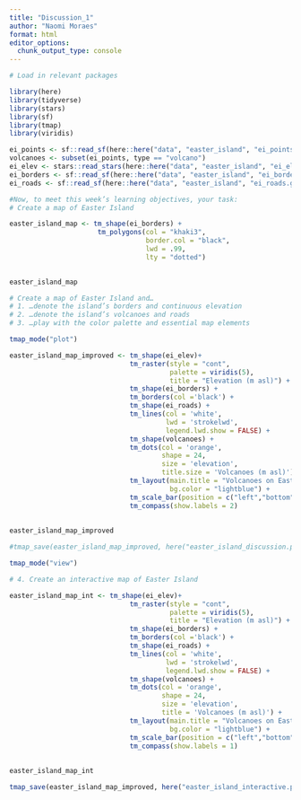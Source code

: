 ```yaml
---
title: "Discussion_1"
author: "Naomi Moraes"
format: html
editor_options: 
  chunk_output_type: console
---
```


```r

# Load in relevant packages

library(here)
library(tidyverse)
library(stars)
library(sf)
library(tmap)
library(viridis) 
```

```r
ei_points <- sf::read_sf(here::here("data", "easter_island", "ei_points.gpkg"))
volcanoes <- subset(ei_points, type == "volcano")
ei_elev <- stars::read_stars(here::here("data", "easter_island", "ei_elev.tif"))
ei_borders <- sf::read_sf(here::here("data", "easter_island", "ei_border.gpkg"))
ei_roads <- sf::read_sf(here::here("data", "easter_island", "ei_roads.gpkg"))
```

```r
#Now, to meet this week’s learning objectives, your task:
# Create a map of Easter Island

easter_island_map <- tm_shape(ei_borders) +
                      tm_polygons(col = "khaki3",
                                  border.col = "black",
                                  lwd = .99,
                                  lty = "dotted")
  

easter_island_map
```

```r
# Create a map of Easter Island and…
# 1. …denote the island’s borders and continuous elevation
# 2. …denote the island’s volcanoes and roads
# 3. …play with the color palette and essential map elements

tmap_mode("plot")

easter_island_map_improved <- tm_shape(ei_elev)+
                              tm_raster(style = "cont",
                                        palette = viridis(5),
                                        title = "Elevation (m asl)") + 
                              tm_shape(ei_borders) +
                              tm_borders(col ='black') +
                              tm_shape(ei_roads) +
                              tm_lines(col = 'white',
                                       lwd = 'strokelwd',
                                       legend.lwd.show = FALSE) +
                              tm_shape(volcanoes) +
                              tm_dots(col = 'orange',
                                      shape = 24,
                                      size = 'elevation',
                                      title.size = 'Volcanoes (m asl)') +
                              tm_layout(main.title = "Volcanoes on Easter Island",
                                        bg.color = "lightblue") +
                              tm_scale_bar(position = c("left","bottom")) +
                              tm_compass(show.labels = 2)
                              
  
easter_island_map_improved

#tmap_save(easter_island_map_improved, here("easter_island_discussion.png"))
```

```r
tmap_mode("view")

# 4. Create an interactive map of Easter Island

easter_island_map_int <- tm_shape(ei_elev)+
                              tm_raster(style = "cont",
                                        palette = viridis(5),
                                        title = "Elevation (m asl)") + 
                              tm_shape(ei_borders) +
                              tm_borders(col ='black') +
                              tm_shape(ei_roads) +
                              tm_lines(col = 'white',
                                       lwd = 'strokelwd',
                                       legend.lwd.show = FALSE) +
                              tm_shape(volcanoes) +
                              tm_dots(col = 'orange',
                                      shape = 24,
                                      size = 'elevation',
                                      title = 'Volcanoes (m asl)') +
                              tm_layout(main.title = "Volcanoes on Easter Island",
                                        bg.color = "lightblue") +
                              tm_scale_bar(position = c("left","bottom")) +
                              tm_compass(show.labels = 1)
                              
  
easter_island_map_int

tmap_save(easter_island_map_improved, here("easter_island_interactive.png"))

```

